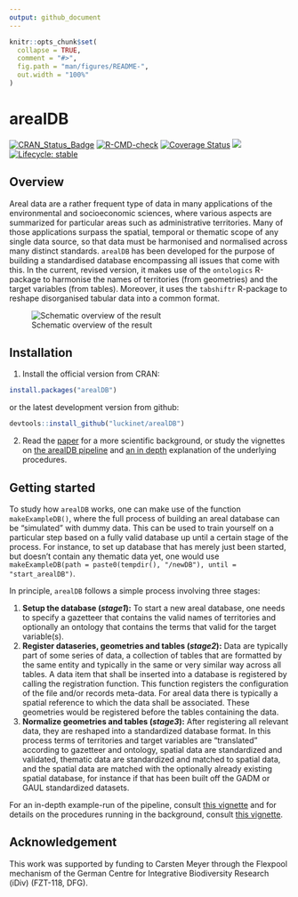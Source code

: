 ```yaml
---
output: github_document
---
```


<!-- README.md is generated from README.Rmd. Please edit that file -->

```r
knitr::opts_chunk$set(
  collapse = TRUE,
  comment = "#>",
  fig.path = "man/figures/README-",
  out.width = "100%"
)
```

# arealDB

[![CRAN\_Status\_Badge](http://www.r-pkg.org/badges/version/arealDB)](https://cran.r-project.org/package=arealDB)
[![R-CMD-check](https://github.com/luckinet/arealDB/workflows/R-CMD-check/badge.svg)](https://github.com/luckinet/arealDB/actions)
[![Coverage Status](https://img.shields.io/codecov/c/github/luckinet/arealDB/master.svg)](https://codecov.io/github/EhrmannS/arealDB?branch=master)
[![](http://cranlogs.r-pkg.org/badges/grand-total/arealDB)](https://cran.r-project.org/package=arealDB)
[![Lifecycle: stable](https://img.shields.io/badge/lifecycle-stable-brightgreen.svg)](https://lifecycle.r-lib.org/articles/stages.html#stable)

## Overview

Areal data are a rather frequent type of data in many applications of the environmental and socioeconomic sciences, where various aspects are summarized for particular areas such as administrative territories. Many of those applications surpass the spatial, temporal or thematic scope of any single data source, so that data must be harmonised and normalised across many distinct standards.
`arealDB` has been developed for the purpose of building a standardised database encompassing all issues that come with this. In the current, revised version, it makes use of the `ontologics` R-package to harmonise the names of territories (from geometries) and the target variables (from tables). Moreover, it uses the `tabshiftr` R-package to reshape disorganised tabular data into a common format.

![Schematic overview of the result](./vignettes/schematic_overview.png)


## Installation

1) Install the official version from CRAN:

```r
install.packages("arealDB")
```

or the latest development version from github:

```r
devtools::install_github("luckinet/arealDB")
```

2) Read the [paper](https://www.sciencedirect.com/science/article/abs/pii/S1364815220307751) for a more scientific background, or study the vignettes on [the arealDB pipeline](https://luckinet.github.io/arealDB/articles/arealDB.html) and [an in depth](https://luckinet.github.io/arealDB/articles/technical_details.html) explanation of the underlying procedures.


## Getting started

To study how `arealDB` works, one can make use of the function `makeExampleDB()`, where the full process of building an areal database can be "simulated" with dummy data. This can be used to train yourself on a particular step based on a fully valid database up until a certain stage of the process. For instance, to set up database that has merely just been started, but doesn't contain any thematic data yet, one would use `makeExampleDB(path = paste0(tempdir(), "/newDB"), until = "start_arealDB")`.

In principle, `arealDB` follows a simple process involving three stages:

1. **Setup the database (*stage1*):** To start a new areal database, one needs to specify a gazetteer that contains the valid names of territories and optionally an ontology that contains the terms that valid for the target variable(s).
2. **Register dataseries, geometries and tables (*stage2*):** Data are typically part of some series of data, a collection of tables that are formatted by the same entity and typically in the same or very similar way across all tables. A data item that shall be inserted into a database is registered by calling the registration function. This function registers the configuration of the file and/or records meta-data. For areal data there is typically a spatial reference to which the data shall be associated. These geometries would be registered before the tables containing the data.
3. **Normalize geometries and tables (*stage3*):** After registering all relevant data, they are reshaped into a standardized database format. In this process terms of territories and target variables are "translated" according to gazetteer and ontology, spatial data are standardized and validated, thematic data are standardized and matched to spatial data, and the spatial data are matched with the optionally already existing spatial database, for instance if that has been built off the GADM or GAUL standardized datasets. 

For an in-depth example-run of the pipeline, consult [this vignette](https://luckinet.github.io/arealDB/articles/arealDB.html) and for details on the procedures running in the background, consult [this vignette](https://luckinet.github.io/arealDB/articles/technical_details.html).


## Acknowledgement

This work was supported by funding to Carsten Meyer through the Flexpool mechanism of the German Centre for Integrative Biodiversity Research (iDiv) (FZT-118, DFG).

